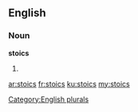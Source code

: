 ==English==

===Noun===
'''stoics'''

# {{plural of|[[stoic]]}}

[[Category:English plurals]]

[[ar:stoics]]
[[fr:stoics]]
[[ku:stoics]]
[[my:stoics]]